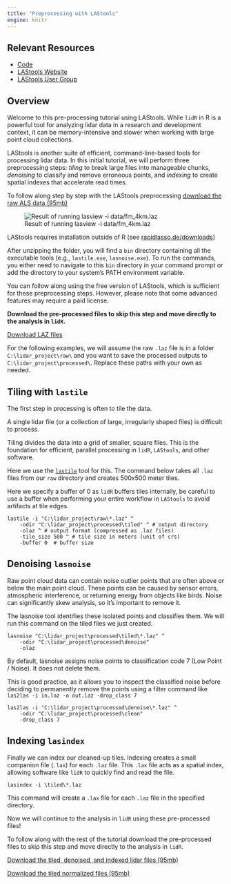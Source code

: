 ```yaml
---
title: "Preprocessing with LAStools"
engine: knitr
---
```


## Relevant Resources

-   [Code](https://github.com/liamirwin/SL25_lidRtutorial/blob/main/R/00_preprocess.txt)
-   [LAStools Website](https://lastools.com)
-   [LAStools User Group](https://groups.google.com/g/lastools)

## Overview

Welcome to this pre-processing tutorial using LAStools. While `lidR` in R is a powerful tool for analyzing lidar data in a research and development context, it can be memory-intensive and slower when working with large point cloud collections.

LAStools is another suite of efficient, command-line-based tools for processing lidar data. In this initial tutorial, we will perform three preprocessing steps: *tiling* to break large files into manageable chunks, *denoising* to classify and remove erroneous points, and *indexing* to create spatial indexes that accelerate read times.

To follow along step by step with the LAStools preprocessing [download the raw ALS data (95mb)](data/raw/fm_4km.laz "Download the 95mb LAZ file to follow along with preprocessing in LAStools")

![Result of running lasview -i data/fm_4km.laz](img/lasview_fmlas.png){fig-align="center"}

::: callout-note
LAStools requires installation outside of R (see [rapidlasso.de/downloads](https://rapidlasso.de/downloads/))

After unzipping the folder, you will find a `bin` directory containing all the executable tools (e.g., `lastile.exe`, `lasnoise.exe`). To run the commands, you either need to navigate to this `bin` directory in your command prompt or add the directory to your system's PATH environment variable.

You can follow along using the free version of LAStools, which is sufficient for these preprocessing steps. However, please note that some advanced features may require a paid license.

**Download the pre-processed files to skip this step and move directly to the analysis in `lidR`.**

[Download LAZ files](/data/sl25_laz.zip)
:::

For the following examples, we will assume the raw `.laz` file is in a folder `C:\lidar_project\raw\` and you want to save the processed outputs to `C:\lidar_project\processed\`. Replace these paths with your own as needed.

## Tiling with `lastile`

The first step in processing is often to tile the data.

A single lidar file (or a collection of large, irregularly shaped files) is difficult to process.

Tiling divides the data into a grid of smaller, square files. This is the foundation for efficient, parallel processing in `lidR`, `LAStools`, and other software.

Here we use the [`lastile`](https://downloads.rapidlasso.de/html/lastile_README.html) tool for this. The command below takes all `.laz` files from our `raw` directory and creates 500x500 meter tiles.

Here we specify a buffer of 0 as `lidR` buffers tiles internally, be careful to use a buffer when performing your entire workflow in `LAStools` to avoid artifacts at tile edges.

```batch
lastile -i "C:\lidar_project\raw\*.laz" ^
    -odir "C:\lidar_project\processed\tiled" ^ # output directory
    -olaz ^ # output format (compressed as .laz files)
    -tile_size 500 ^ # tile size in meters (unit of crs)
    -buffer 0  # buffer size 
```

## Denoising `lasnoise`

Raw point cloud data can contain noise outlier points that are often above or below the main point cloud. These points can be caused by sensor errors, atmospheric interference, or returning energy from objects like birds. Noise can significantly skew analysis, so it's important to remove it.

The lasnoise tool identifies these isolated points and classifies them. We will run this command on the tiled files we just created.

```batch
lasnoise "C:\lidar_project\processed\tiled\*.laz" ^
    -odir "C:\lidar_project\processed\denoise"
    -olaz

```

By default, lasnoise assigns noise points to classification code 7 (Low Point / Noise). It does not delete them.

This is good practice, as it allows you to inspect the classified noise before deciding to permanently remove the points using a filter command like `las2las -i in.laz -o out.laz -drop_class 7`

```batch
las2las -i "C:\lidar_project\processed\denoise\*.laz" ^
    -odir "C:\lidar_project\processed\clean"
    -drop_class 7
```

## Indexing `lasindex`

Finally we can index our cleaned-up tiles. Indexing creates a small companion file (`.lax`) for each `.laz` file. This `.lax` file acts as a spatial index, allowing software like `lidR` to quickly find and read the file.

```batch
lasindex -i \tiled\*.laz 
```

This command will create a `.lax` file for each `.laz` file in the specified directory.

Now we will continue to the analysis in `lidR` using these pre-processed files!

To follow along with the rest of the tutorial download the pre-processed files to skip this step and move directly to the analysis in `lidR`.

[Download the tiled, denoised, and indexed lidar files (95mb)](/data/ctg_class.zip)

[Download the tiled normalized files (95mb)](/data/ctg_norm.zip)
